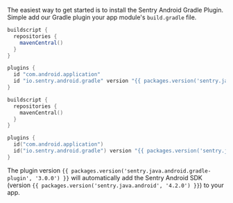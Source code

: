 The easiest way to get started is to install the Sentry Android Gradle Plugin. Simple add our Gradle plugin your app module's `build.gradle` file.

```groovy {filename:app/build.gradle}
buildscript {
  repositories {
    mavenCentral()
  }
}

plugins {
  id "com.android.application"
  id "io.sentry.android.gradle" version "{{ packages.version('sentry.java.android.gradle-plugin', '3.0.0') }}"
}
```

```kotlin {filename:app/build.gradle.kts}
buildscript {
  repositories {
    mavenCentral()
  }
}

plugins {
  id("com.android.application")
  id("io.sentry.android.gradle") version "{{ packages.version('sentry.java.android.gradle-plugin', '3.0.0') }}"
}
```

The plugin version `{{ packages.version('sentry.java.android.gradle-plugin', '3.0.0') }}` will automatically add the Sentry Android SDK (version `{{ packages.version('sentry.java.android', '4.2.0') }}`) to your app.
